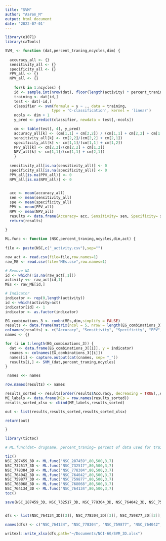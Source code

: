 ```yaml
---
title: "SVM"
author: "Aaron_M"
output: html_document
date: '2022-07-01'
---
```



```r

library(e1071)
library(caTools)

SVM_ <- function (dat,percent_traning,ncycles,dim) {
  
  accuracy_all <- {}
  sensitivity_all <- {}
  specificity_all <- {}
  PPV_all <- {}
  NPV_all <- {}
  
    for(k in 1:ncycles) {
    id <- sample.int(nrow(dat), floor(length(activity) * percent_traning/100))
    training <- dat[id,]
    test <- dat[-id,]
    classifier <- svm(formula = y ~ ., data = training, 
                     type = 'C-classification', kernel = 'linear')
    ncols <- dim + 1
    y_pred <- predict(classifier, newdata = test[,-ncols])

    cm <- table(test[, 4], y_pred)
    accuracy_all[k] <- (cm[1,1] + cm[2,2]) / (cm[1,1] + cm[2,2] + cm[1,2] + cm[2,1])
    sensitivity_all[k] <- cm[2,2]/(cm[2,2] + cm[2,1])
    specificity_all[k] <- cm[1,1]/(cm[1,1] + cm[1,2])
    PPV_all[k] <- cm[2,2]/(cm[2,2] + cm[1,2])
    NPV_all[k] <- cm[1,1]/(cm[1,1] + cm[2,1])
    }
  
  sensitivity_all[is.na(sensitivity_all)] <- 0
  specificity_all[is.na(specificity_all)] <- 0
  PPV_all[is.na(PPV_all)] <- 0
  NPV_all[is.na(NPV_all)] <- 0

  
  acc <- mean(accuracy_all)
  sen <- mean(sensitivity_all)
  spe <- mean(specificity_all)
  PPV <- mean(PPV_all)
  NPV <- mean(NPV_all)
  results <- data.frame(Accuracy= acc, Sensitivity= sen, Specificity= spe, PPV= PPV, NPV= NPV)
  return(results)
  
}
```

```r

ML.func <- function (NSC,percent_traning,ncycles,dim,act) {
  
file <- paste(NSC,c("_activity.csv"),sep="")  

raw_act <- read.csv(file=file,row.names=1)
raw_ME <- read.csv(file="MEs.csv",row.names=1)

# Remove NA
id <- which(!is.na(raw_act[,1]))
activity <<- raw_act[id,1]
MEs <- raw_ME[id,]

# Indicator
indicator <- rep(0,length(activity))
id <- which(activity>act)
indicator[id] <- 1
indicator <- as.factor(indicator)

EG_combinations_3 <- combn(MEs,dim,simplify = FALSE)
results <- data.frame(matrix(ncol = 5, nrow = length(EG_combinations_3)))
colnames(results) <- c("Accuracy", "Sensitivity", "Specificity", "PPV", "NPV")
names <- {}

for (i in 1:length(EG_combinations_3)) {
  dat <- data.frame(EG_combinations_3[[i]], y = indicator)
  cnames <- colnames(EG_combinations_3[[i]])
  names[i] <- capture.output(cat(cnames, sep= "_"))
  results[i,] <- SVM_(dat,percent_traning,ncycles)
}

 names <<- names 

row.names(results) <- names

results_sorted <- results[order(results$Accuracy, decreasing = TRUE),,drop=FALSE]
ME_labels <- data.frame(MEs = row.names(results_sorted)) 
results_sorted_xlsx <- cbind(ME_labels,results_sorted)

out <- list(results,results_sorted,results_sorted_xlsx)

return(out)

}

```


```r

library(tictoc)

# ML.func(dat= drugname, percent_traning= percent of data used for training, ncycles= number of cycles, dim= number of dimensions, act= activity cutoff)

tic()
NSC_287459_3D <- ML.func("NSC_287459",80,500,3,7)
NSC_732517_3D <- ML.func("NSC_732517",80,500,3,7)
NSC_778304_3D <- ML.func("NSC_778304",80,500,3,7)
NSC_764042_3D <- ML.func("NSC_764042",80,500,3,7)
NSC_759877_3D <- ML.func("NSC_759877",80,500,3,7)
NSC_768068_3D <- ML.func("NSC_768068",80,500,3,7)
NSC_764134_3D <- ML.func("NSC_764134",80,500,3,7)
toc()

save(NSC_287459_3D, NSC_732517_3D, NSC_778304_3D, NSC_764042_3D, NSC_759877_3D, NSC_768068_3D, NSC_764134_3D,file = "~/Documents/NCI-60/SVM_3D.Rdata")



```


```r

dfs <- list(NSC_764134_3D[[3]], NSC_778304_3D[[3]], NSC_759877_3D[[3]], NSC_764042_3D[[3]], NSC_768068_3D[[3]], NSC_732517_3D[[3]], NSC_287459_3D[[3]])

names(dfs) <- c("NSC_764134", "NSC_778304", "NSC_759877", "NSC_764042", "NSC_768068", "NSC_732517", "NSC_287459")

writexl::write_xlsx(dfs,path="~/Documents/NCI-60/SVM_3D.xlsx")

```












